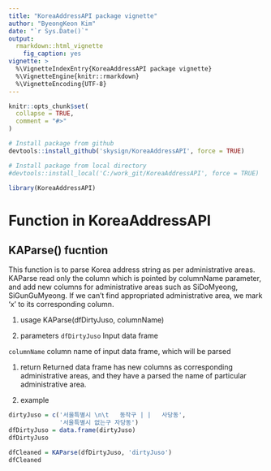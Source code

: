 ```yaml
---
title: "KoreaAddressAPI package vignette"
author: "ByeongKeon Kim"
date: "`r Sys.Date()`"
output:
  rmarkdown::html_vignette
    fig_caption: yes
vignette: >
  %\VignetteIndexEntry{KoreaAddressAPI package vignette}
  %\VignetteEngine{knitr::rmarkdown}
  %\VignetteEncoding{UTF-8}
---
```


```r
knitr::opts_chunk$set(
  collapse = TRUE,
  comment = "#>"
)
```

```r
# Install package from github
devtools::install_github('skysign/KoreaAddressAPI', force = TRUE)

# Install package from local directory
#devtools::install_local('C:/work_git/KoreaAddressAPI', force = TRUE)
```

```r
library(KoreaAddressAPI)
```

# Function in KoreaAddressAPI

## KAParse() fucntion

This function is to parse Korea address string as per administrative areas. KAParse read only the column which is pointed by columnName parameter, and add new columns for administrative areas such as SiDoMyeong, SiGunGuMyeong. If we can't find appropriated administrative area, we mark 'x' to its corresponding column. 

#. usage
KAParse(dfDirtyJuso, columnName)


#. parameters
`dfDirtyJuso` Input data frame

`columnName` column name of input data frame, which will be parsed

#. return
Returned data frame has new columns as corresponding administrative areas, and they have a parsed the name of particular administrative area.

#. example
```r
dirtyJuso = c('서울특별시 \n\t   동작구 | |   사당동',
              '서울특별시 없는구 자당동')
dfDirtyJuso = data.frame(dirtyJuso)
dfDirtyJuso

dfCleaned = KAParse(dfDirtyJuso, 'dirtyJuso')
dfCleaned
```